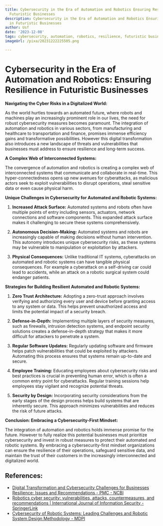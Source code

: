 ```yaml
---
title: Cybersecurity in the Era of Automation and Robotics Ensuring Resilience in
  Futuristic Businesses
description: Cybersecurity in the Era of Automation and Robotics Ensuring Resilience
  in Futuristic Businesses
author: Usf
date: '2023-12-08'
tags: cybersecurity, automation, robotics, resilience, futuristic businesses
imageUrl: /pixa/20231222225505.png

---
```

# Cybersecurity  in the Era of Automation and Robotics: Ensuring Resilience in Futuristic Businesses

**Navigating the Cyber Risks in a Digitalized World:**

As the world hurtles towards an automated  future, where robots  and machines play an increasingly prominent role  in our lives, the need for  robust cybersecurity  measures becomes paramount. The integration of automation and robotics in various sectors, from manufacturing and healthcare to transportation and  finance, promises immense efficiency gains and  transformative possibilities. However this digital transformation also introduces a new landscape of threats and vulnerabilities that businesses must address to ensure resilience  and long-term success.

**A Complex Web of Interconnected Systems:**

The convergence of automation and robotics is creating a complex web of interconnected systems that communicate and collaborate in real-time. This hyper-connectedness opens up new avenues  for cyberattacks, as malicious actors seek  to  exploit vulnerabilities to disrupt operations, steal sensitive data or even cause physical harm.

**Unique Challenges in Cybersecurity for Automated and Robotic Systems:**

1. **Increased Attack Surface:** Automated systems and robots often have multiple points of entry including sensors, actuators, network  connections and software components. This expanded attack surface makes it  challenging  to  secure these systems comprehensively.

2. **Autonomous Decision-Making:** Automated systems and  robots are increasingly capable of making decisions without human intervention. This  autonomy introduces unique cybersecurity risks, as these systems may be vulnerable to manipulation or exploitation by attackers.

3. **Physical Consequences:** Unlike traditional IT systems, cyberattacks on automated and robotic systems can have tangible physical consequences. For example a cyberattack on  a self-driving  car could lead to accidents, while an attack on a robotic surgical  system could endanger patients.

**Strategies  for Building Resilient Automated and Robotic Systems:**

1. **Zero Trust Architecture:** Adopting a zero-trust approach involves verifying and  authorizing every user  and device before granting access to any system or  data. This helps prevent unauthorized access and limits the potential impact of  a  security breach.

2. **Defense-in-Depth:** Implementing multiple layers of security measures, such as firewalls, intrusion detection systems,  and endpoint security solutions creates a defense-in-depth  strategy that makes it more difficult for attackers  to penetrate  a system.

3.  **Regular Software Updates:** Regularly updating software  and firmware  helps patch vulnerabilities that could be exploited by attackers. Automating this process  ensures that systems  remain up-to-date and secure.

4. **Employee Training:** Educating employees about  cybersecurity risks and best practices is crucial in preventing human error, which is often a  common entry  point for cyberattacks. Regular  training sessions  help employees stay vigilant and recognize potential threats.

5. **Security  by Design:** Incorporating security considerations from the early stages of the design process  helps build systems that are inherently secure. This approach minimizes vulnerabilities and reduces the risk of future attacks.

**Conclusion: Embracing a Cybersecurity-First Mindset:**

The integration of automation and robotics holds immense promise for the future. However to fully realize this potential businesses must prioritize cybersecurity and invest in robust measures to protect their automated and robotic systems. By embracing a cybersecurity-first mindset  organizations can ensure the  resilience of their operations, safeguard  sensitive data, and maintain the  trust of their  customers in the increasingly interconnected  and digitalized world.

## References:
- [Digital Transformation and Cybersecurity Challenges for Businesses Resilience: Issues and Recommendations - PMC - NCBI](https://www.ncbi.nlm.nih.gov/pmc/articles/PMC10422504/)
- [Robotics cyber security: vulnerabilities, attacks, countermeasures, and recommendations | International Journal of Information Security - SpringerLink](https://link.springer.com/article/10.1007/s10207-021-00545-8)
- [Cybersecurity of Robotic Systems: Leading Challenges and Robotic System Design Methodology - MDPI](https://www.mdpi.com/2079-9292/10/22/2850)
